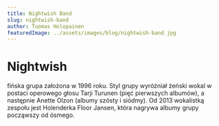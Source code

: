 ```yaml
---
title: Nightwish Band
slug: nightwish-band
author: Tuomas Holopainen
featuredImage: ../assets/images/blog/nightwish-band.jpg
---
```

# Nightwish
fińska grupa założona w 1996 roku. Styl grupy wyróżniał żeński wokal w postaci operowego głosu Tarji Turunen (pięć pierwszych albumów), a następnie Anette Olzon (albumy szósty i siódmy). Od 2013 wokalistką zespołu jest Holenderka Floor Jansen, która nagrywa albumy grupy począwszy od ósmego.